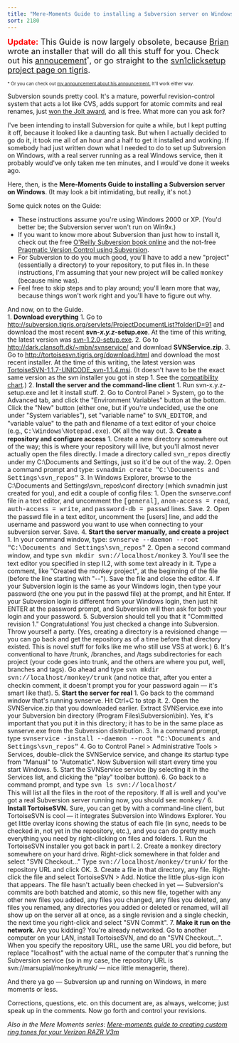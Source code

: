 ```yaml
---
title: "Mere-Moments Guide to installing a Subversion server on Windows  #.NET  #Delphi  #extreme programming  #ruby"
sort: 2180
---
```

<p><font size="4"><strong><font color="#ff0000">Update:</font></strong> This Guide is now largely obsolete, because </font><a href="http://blog.briankohrs.com/"><font size="4">Brian</font></a><font size="4"> wrote an installer that will do all this stuff for you. Check out his </font><a href="http://blog.briankohrs.com/2005/09/06/less-than-mere-moments-installation-of-subversion/"><font size="4">annoucement</font></a><sup>*</sup><font size="4">, or go straight to the </font><a href="http://svn1clicksetup.tigris.org/"><font size="4">svn1clicksetup project page on tigris</font></a><font size="4">.</font></p>

<p><font size="1">* Or you can check out <a href="http://blog.excastle.com/2005/09/07/subversion-in-n-moments-where-n-is-less-than-mere/">my announcement about his announcement.</a> It'll work either way.</font></p>

Subversion sounds pretty cool. It's a mature, powerful revision-control system that acts a lot like CVS, adds support for atomic commits and real renames, just <a href="http://www.sdmagazine.com/documents/s=9785/sdm0506b/0506b4.html">won the Jolt award</a>, and is free. What more can you ask for?

I've been intending to install Subversion for quite a while, but I kept putting it off, because it looked like a daunting task. But when I actually decided to go do it, it took me all of an hour and a half to get it installed and working. If somebody had just written down what I needed to do to set up Subversion on Windows, with a real server running as a real Windows service, then it probably would've only taken me ten minutes, and I would've done it weeks ago.

Here, then, is the <strong>Mere-Moments Guide to installing a Subversion server on Windows</strong>. (It may look a bit intimidating, but really, it's not.)

Some quick notes on the Guide:
<ul>
	<li>These instructions assume you're using Windows 2000 or XP. (You'd better be; the Subversion server won't run on Win9x.)</li>
	<li>If you want to know more about Subversion than just how to install it, check out the free <a href="http://svnbook.red-bean.com/">O'Reilly Subversion book online</a> and the not-free <a href="http://www.pragmaticprogrammer.com/titles/svn/">Pragmatic Version Control using Subversion</a>.</li>
	<li>For Subversion to do you much good, you'll have to add a new "project" (essentially a directory) to your repository, to put files in. In these instructions, I'm assuming that your new project will be called <font face="Courier New">monkey</font> (because mine was).</li>
	<li>Feel free to skip steps and to play around; you'll learn more that way, because things won't work right and you'll have to figure out why.</li>
</ul>
And now, on to the Guide.

<div className="outline-roman-decimal-lower">
1. <strong>Download everything</strong>
    1. Go to <a href="http://subversion.tigris.org/servlets/ProjectDocumentList?folderID=91">http://subversion.tigris.org/servlets/ProjectDocumentList?folderID=91</a> and download the most recent <strong>svn-<em>x.y.z</em>-setup.exe</strong>. At the time of this writing, the latest version was <a href="http://subversion.tigris.org/files/documents/15/23230/svn-1.2.0-setup.exe">svn-1.2.0-setup.exe</a>.
    2. Go to <a href="http://dark.clansoft.dk/~mbn/svnservice/">http://dark.clansoft.dk/~mbn/svnservice/</a> and download <strong>SVNService.zip</strong>.
    3. Go to <a href="http://tortoisesvn.tigris.org/download.html">http://tortoisesvn.tigris.org/download.html</a> and download the most recent installer. At the time of this writing, the latest version was <a href="http://tortoisesvn.tigris.org/files/documents/406/22868/TortoiseSVN-1.1.7-UNICODE_svn-1.1.4.msi">TortoiseSVN-1.1.7-UNICODE_svn-1.1.4.msi</a>. (It doesn't have to be the exact same version as the svn installer you got in step 1. See the <a href="http://tortoisesvn.tigris.org/compatibility.html">compatibility chart</a>.)
2. <strong>Install the server and the command-line client</strong>
    1. Run svn-x.y.z-setup.exe and let it install stuff.
    2. Go to Control Panel &gt; System, go to the Advanced tab, and click the "Environment Variables" button at the bottom. Click the "New" button (either one, but if you're undecided, use the one under "System variables"), set "variable name" to <font face="Courier New">SVN_EDITOR</font>, and "variable value" to the path and filename of a text editor of your choice (e.g., <font face="Courier New">C:\Windows\Notepad.exe</font>). OK all the way out.
3. <strong>Create a repository and configure access</strong>
    1. Create a new directory somewhere out of the way; this is where your repository will live, but you'll almost never actually open the files directly. I made a directory called <font face="Courier New">svn_repos</font> directly under my C:\Documents and Settings, just so it'd be out of the way.
    2. Open a command prompt and type: <font face="Courier New">svnadmin create "C:\Documents and Settings\svn_repos"</font>
    3. In Windows Explorer, browse to the C:\Documents and Settings\svn_repos\conf directory (which svnadmin just created for you), and edit a couple of config files:
        1. Open the svnserve.conf file in a text editor, and uncomment the <font face="Courier New">[general]</font>, <font face="Courier New">anon-access = read</font>, <font face="Courier New">auth-access = write</font>, and <font face="Courier New">password-db = passwd</font> lines. Save.
        2. Open the passwd file in a text editor, uncomment the [users] line, and add the username and password you want to use when connecting to your subversion server. Save.
4. <strong>Start the server manually, and create a project</strong>
    1. In your command window, type: <font face="Courier New">svnserve --daemon --root "C:\Documents and Settings\svn_repos"</font>
    2. Open a second command window, and type <font face="Courier New">svn mkdir svn://localhost/monkey</font>
    3. You'll see the text editor you specified in step II.2, with some text already in it. Type a comment, like "Created the monkey project", at the beginning of the file (before the line starting with "--"). Save the file and close the editor.
    4. If your Subversion login is the same as your Windows login, then type your password (the one you put in the passwd file) at the prompt, and hit Enter. If your Subversion login is different from your Windows login, then just hit ENTER at the password prompt, and Subversion will then ask for both your login and your password.
    5. Subversion should tell you that it "Committed revision 1." Congratulations! You just checked a change into Subversion. Throw yourself a party. (Yes, creating a directory is a revisioned change &mdash; you can go back and get the repository as of a time before that directory existed. This is novel stuff for folks like me who still use VSS at work.)
    6. It's conventional to have /trunk, /branches, and /tags subdirectories for each project (your code goes into trunk, and the others are where you put, well, branches and tags). Go ahead and type <font face="Courier New">svn mkdir svn://localhost/monkey/trunk</font> (and notice that, after you enter a checkin comment, it doesn't prompt you for your password again &mdash; it's smart like that).
5. <strong>Start the server for real</strong>
    1. Go back to the command window that's running svnserve. Hit Ctrl+C to stop it.
    2. Open the SVNService.zip that you downloaded earlier. Extract SVNService.exe into your Subversion bin directory (Program Files\Subversion\bin). Yes, it's important that you put it in this directory; it has to be in the same place as svnserve.exe from the Subversion distribution.
    3. In a command prompt, type <font face="Courier New">svnservice -install --daemon --root "C:\Documents and Settings\svn_repos"</font>
    4. Go to Control Panel &gt; Administrative Tools &gt; Services, double-click the SVNService service, and change its startup type from "Manual" to "Automatic". Now Subversion will start every time you start Windows.
    5. Start the SVNService service (by selecting it in the Services list, and clicking the "play" toolbar button).
    6. Go back to a command prompt, and type <font face="Courier New">svn ls svn://localhost/</font><br/>
      This will list all the files in the root of the repository. If all is well and you've got a real Subversion server running now, you should see: <font face="Courier New">monkey/</font>
6. <strong>Install TortoiseSVN.</strong> Sure, you can get by with a command-line client, but TortoiseSVN is cool &mdash; it integrates Subversion into Windows Explorer. You get little overlay icons showing the status of each file (in sync, needs to be checked in, not yet in the repository, etc.), and you can do pretty much everything you need by right-clicking on files and folders.
    1. Run the TortoiseSVN installer you got back in part I.
    2. Create a <font face="Courier New">monkey</font> directory somewhere on your hard drive. Right-click somewhere in that folder and select "SVN Checkout..." Type <font face="Courier New">svn://localhost/monkey/trunk/</font> for the repository URL and click OK.
    3. Create a file in that directory, any file. Right-click the file and select TortoiseSVN &gt; Add. Notice the little plus-sign icon that appears.
      The file hasn't actually been checked in yet &mdash; Subversion's commits are both batched and atomic, so this new file, together with any other new files you added, any files you changed, any files you deleted, any files you renamed, any directories you added or deleted or renamed, will all show up on the server all at once, as a single revision and a single checkin, the next time you right-click and select "SVN Commit".
7. <strong>Make it run on the network.</strong> Are you kidding? You're already networked. Go to another computer on your LAN, install TortoiseSVN, and do an "SVN Checkout...". When you specify the repository URL, use the same URL you did before, but replace "localhost" with the actual name of the computer that's running the Subversion service (so in my case, the repository URL is svn://marsupial/monkey/trunk/ &mdash; nice little menagerie, there).
</div>

And there ya go &mdash; Subversion up and running on Windows, in mere moments or less.

Corrections, questions, etc. on this document are, as always, welcome; just speak up in the comments. Now go forth and control your revisions.

<em>Also in the Mere Moments series: <a href="http://blog.excastle.com/2007/10/07/mere-moments-guide-to-creating-custom-ring-tones-for-your-verizon-razr-v3m/">Mere-moments guide to creating custom ring tones for your Verizon RAZR V3m</a></em>
